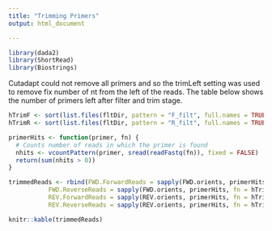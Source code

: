 ---
title: "Trimming Primers"
output: html_document

---


```{r trimLibs, include = FALSE}

library(dada2)
library(ShortRead)
library(Biostrings)

```


Cutadapt could not remove all primers and so the trimLeft setting was used to remove fix number of nt from the left of the reads.
The table below shows the number of primers left after filter and trim stage.


```{r hardTrim }

hTrimF <- sort(list.files(fltDir, pattern = "F_filt", full.names = TRUE))
hTrimR <- sort(list.files(fltDir, pattern = "R_filt", full.names = TRUE))

primerHits <- function(primer, fn) {
  # Counts number of reads in which the primer is found
  nhits <- vcountPattern(primer, sread(readFastq(fn)), fixed = FALSE)
  return(sum(nhits > 0))
}

trimmedReads <- rbind(FWD.ForwardReads = sapply(FWD.orients, primerHits, fn = hTrimF[[1]]),
           FWD.ReverseReads = sapply(FWD.orients, primerHits, fn = hTrimR[[1]]),
           REV.ForwardReads = sapply(REV.orients, primerHits, fn = hTrimF[[1]]),
           REV.ReverseReads = sapply(REV.orients, primerHits, fn = hTrimR[[1]]))

knitr::kable(trimmedReads)
```

